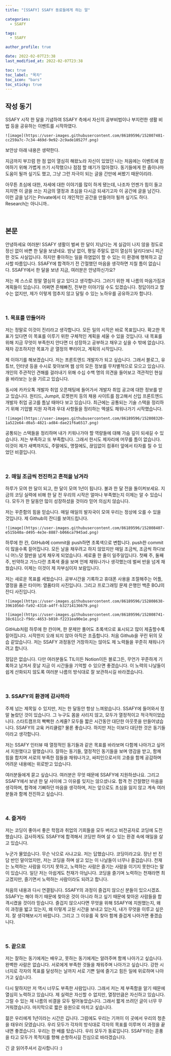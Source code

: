 ```yaml
---
title: "[SSAFY] SSAFY 동료들에게 하는 말"

categories:
  - SSAFY

tags:
  - SSAFY

author_profile: true

date: 2022-02-07T23:38
last_modified_at: 2022-02-07T23:38

toc: true
toc_label: "목차"
toc_icon: "bars"
toc_sticky: true
---
```


## 작성 동기

SSAFY 시작 한 달을 기념하여 SSAFY 측에서 자신의 공부비법이나 부지런한 생활 비법 등을 공유하는 이벤트를 시작하였다.

`![image](https://user-images.githubusercontent.com/86189596/152807481-cc259a7c-7c34-469d-9e92-2c9ade10527f.png)`

보안상 아래 내용은 생략한다.

지금까지 부끄럼 한 점 없이 열심히 해왔노라 자신이 있었던 나는 처음에는 이벤트에 참여하기 위해 가볍게 쓰기 시작했으나 점점 할 얘기가 많아졌다. 동기들에게 한 줌이나마 도움이 될까 싶기도 했고, 그냥 그런 자극이 되는 글을 간만에 써봤기 때문이리라.

아무튼 초심에 대한, 자세에 대한 이야기를 많이 하게 됐는데, 나조차 언젠가 힘이 들고 지치면 이 글을 쓰는 지금의 열정과 초심을 다시금 되새기고자 이 공간에 글을 남긴다. 이런 글을 남기는 Private에서 더 개인적인 공간을 만들어야 될까 싶기도 하다. Research는 아니니까..

<br />

## 본문

안녕하세요 여러분! SSAFY 생활이 벌써 한 달이 지났다는 게 실감이 나지 않을 정도로 정신 없이 바쁜 한 달을 보냈네요. 밤낮 없이, 평일 주말도 없이 열심히 달리다보니 피곤한 것도 사실입니다. 하지만 좋아하는 일을 하염없이 할 수 있는 이 환경에 행복하고 감사할 따름입니다. SSAFY에 합격하기 전 간절했던 마음을 생각하면 지칠 틈이 없습니다. SSAFY에서 한 달을 보낸 지금, 여러분은 안녕하신가요?

저는 제 스스로 정말 열심히 살고 있다고 생각합니다. 그러기 위한 제 나름의 마음가짐과 계획들이 있습니다. 어쩌면 흔해빠진, 진부한 이야기일 수도 있겠습니다. 정답이라고 할 수는 없지만, 제가 이렇게 멈추지 않고 달릴 수 있는 노하우를 공유하고자 합니다.

<br />

### 1. 목표를 만들어라

저는 정말로 이것이 진리라고 생각합니다. 모든 일의 시작은 바로 목표입니다. 확고한 목표가 있다면 이 목표를 이루기 위한 구체적인 계획을 세울 수 있을 것입니다. 내 목표를 위해 지금 무엇이 부족한지 안다면 더 성장하고 공부하고 채우고 싶을 수 밖에 없습니다. 재차 강조하지만 목표가 곧 열정의 뿌리이고, 계획의 시작입니다.

제 이야기를 해보겠습니다. 저는 프론트엔드 개발자가 되고 싶습니다. 그래서 블로그, 유튜브, 인터넷 등을 수시로 찾아보며 웹 상의 모든 정보를 무차별적으로 모으고 있습니다. 개인의 주관적인 견해를 걸러내기 위해 수십 수백 명의 의견을 들어보고 객관적인 현실을 바라보는 눈을 기르고 있습니다.

동시에 카카오톡 개발자 취업 오픈채팅에 들어가서 개발자 취업 공고에 대한 정보를 받고 있습니다. 원티드, Jumpit, 로켓펀치 등의 채용 사이트를 참고해서 신입 프론트엔드 개발자 취업 공고를 틈날 때마다 보고 있습니다. 최근에는 공통되는 기술 스택을 정리하기 위해 기업별 지원 자격과 우대 사항들을 정리하는 엑셀도 채워나가기 시작했습니다.

`![image](https://user-images.githubusercontent.com/86189596/152808320-1a522e64-d0a5-4821-ad84-dae21f6a6517.png)`

공통되는 스택들을 정리하며 내가 키워나가야 할 역량들에 대해 가슴 깊이 되새길 수 있습니다. 저는 부족하고 또 부족합니다. 그래서 한시도 제자리에 머무를 틈이 없습니다. 이것이 제가 새벽까지도, 주말에도, 명절에도, 끊임없이 컴퓨터 앞에서 타자를 칠 수 있었던 비결입니다.

<br />

### 2. 매일 조금씩 전진하고 흔적을 남겨라

하루가 모여 한 달이 되고, 한 달이 모여 1년이 됩니다. 불과 한 달 전을 돌이켜보세요. 지금의 코딩 실력에 비해 한 달 전 우리의 시작은 얼마나 부족했는지 이제는 알 수 있습니다. 모두가 한 달동안 많이 성장하셨을 것이라 믿어 의심치 않습니다.

저는 꾸준함의 힘을 믿습니다. 매일 매일의 발자국이 모여 우리는 정상에 오를 수 있을 것입니다. 제 Github의 잔디를 보여드립니다.

`![image](https://user-images.githubusercontent.com/86189596/152808407-e515b40a-d495-4e3e-8887-b066ca7945ad.png)`

하루에 한 칸, GitHub에 commit을 push하면 초록색으로 변합니다. push한 commit이 많을수록 짙어집니다. 모든 날을 채우려고 하지 않았지만 매일 조금씩, 조금씩 하다보니 어느덧 절반을 넘게 채우게 되었습니다. 세로줄 한 줄이 일주일입니다. 첫째 주, 둘째 주, 빈약하고 가느다란 초록색 줄을 보며 언제 채워나가나 생각했는데 벌써 반을 넘게 채웠습니다. 이제는 이것이 제 자부심이자 보람입니다.

저는 새로운 목표를 세웠습니다. 공부시간을 기록하고 휴대폰 사용을 조절해주는 어플, 열정을 품은 타이머: 열품타의 사진입니다. 그리고 프로그래밍 문제 은행인 백준 BOJ의 잔디 사진입니다.

`![image](https://user-images.githubusercontent.com/86189596/152808638-3961056d-fa92-4318-a4ff-b32714136679.png)`

`![image](https://user-images.githubusercontent.com/86189596/152808741-38c611c2-f9dc-4653-b010-f2231ea90e1e.png)`

GitHub처럼 하루에 한 칸이며, 한 문제만 풀어도 초록색으로 표시되고 많이 제출할수록 짙어집니다. 시작한지 오래 되지 않아 아직은 조촐합니다. 처음 Github을 꾸린 뒤의 모습 같았습니다. 저는 SSAFY 과정동안 거창하지는 않아도 제 노력들을 꾸준히 채워나가려고 합니다.

정답은 없습니다. 다만 여러분들도 TIL이든 Notion이든 블로그든, 무언가 꾸준하게 기록하고 남겨서 훗날 지금 이 시간들을 기억할 수 있으면 좋겠습니다. 이 노력의 나날들이 쉽게 산화되지 않도록 여러분 나름의 방식대로 잘 보관하시길 바라겠습니다.

<br />

### 3. SSAFY의 환경에 감사하라

주제 넘는 제목일 수 있지만, 저는 한 달동안 항상 느껴왔습니다. SSAFY에 들어와서 정말 놀랐던 것이 있습니다. 그 누구도 몸을 사리지 않고, 모두가 열정적이고 적극적이었습니다. 스타트캠프의 빡빡한 스케줄? 모두들 짧은 시간동안 대단한 아웃풋을 만들어냈습니다. SSAFY의 교육 커리큘럼? 물론 좋습니다. 하지만 저는 이보다 대단한 것은 동기들이라고 생각합니다.

저는 SSAFY 인터뷰 때 열정적인 동기들과 같은 목표를 바라보며 다함께 나아가고 싶어서 지원했다고 말했습니다. 잘하는 동기들, 열정적인 동기들을 보며 영감을 받고, 함께 힘을 합치며 서로의 부족한 점들을 채워나가고, 싸피인으로서의 고충을 함께 공감하며 어려운 내용에는 위로받고 있습니다.

여러분들에게 묻고 싶습니다. 여러분은 무엇 때문에 SSAFY에 지원하셨나요. 그리고 SSAFY에서 보낸 한 달 사이에 그 이유를 잊지는 않으셨나요. 합격 전 간절했던 마음을 생각하며, 합격에 기뻐하던 마음을 생각하며, 저는 앞으로도 초심을 잃지 않고 계속 여러분들과 함께 전진하고 싶습니다.

<br />

### 4. 즐겨라

저는 코딩이 좋아서 좋은 학점과 취업의 기회들을 모두 버리고 비전공자로 코딩에 도전했습니다. 감사하게도 SSAFY에 합격해서 코딩만 하며 살 수 있는 환경 속에 매일을 살고 있습니다.

누군가 물었습니다. 무슨 낙으로 사냐고요. 저는 답했습니다. 코딩이라고요. 장난 반 진담 반인 말이었지만, 저는 코딩을 하며 살고 있는 이 나날들이 너무나 즐겁습니다. 천재는 노력하는 사람을 이기지 못하고, 노력하는 사람은 즐기는 사람을 이기지 못한다는 말이 있습니다. 일단 저는 아쉽게도 천재가 아닙니다. 코딩을 즐기며 노력하는 천재라면 최고겠지만, 즐기면서 노력하는 사람이라도 되려고 합니다.

처음의 내용과 다시 연결됩니다. SSAFY의 과정이 즐겁지 않으신 분들이 있으시겠죠. SSAFY는 해야 하기 때문에 찾아온 것이 아니라 하고 싶기 때문에 찾아온 사람들을 합격시켰을 것이라 믿습니다. 즐겁지 않으시다면 무엇을 위해 SSAFY에 지원했는지, 왜 이 과정을 밟고 있는지, 왜 이렇게 고된 시간을 보내고 있는지, 내가 무엇을 이루고 싶은지. 잘 생각해보시기 바랍니다. 그리고 그 이유를 꼭 찾아 함께 즐겁게 나아가면 좋겠습니다.

<br />

### 5. 끝으로

저는 잘하는 동기에게는 배우고, 못하는 동기에게는 알려주며 함께 나아가고 싶습니다. 완벽한 사람은 없습니다. 서로에게 부족한 것들을 채워주며 나아가고 싶습니다. 강한 시너지로 각자의 목표를 달성하는 날까지 서로 기쁜 일에 즐기고 힘든 일에 위로하며 나아가고 싶습니다.

다시 말하지만 저 역시 너무도 부족한 사람입니다. 그래서 저는 제 부족함을 알기 때문에 열심히 노력하고 있습니다. 제 실력은 자신할 수 없지만, 열정만큼은 자신하고 있습니다. 그럴 수 있는 제 나름의 비결을 모두 털어놓았습니다. 그래서 짧게 쓰려던 글이 너무 무거워졌습니다. 마지막으로 짧은 응원으로 마치고 싶습니다.

젊은 우리에게 1년이라는 시간은 깁니다. 그럼에도 우리는 기꺼이 이 곳에서 우리의 청춘을 태우러 모였습니다. 우리 모두가 각자의 방식대로 각자의 목표를 이루며 이 과정을 끝내면 좋겠습니다. 우리는 한 배를 탔습니다. 우리 모두가 동료입니다. SSAFY라는 훈풍을 타고 모두가 목적지를 향해 순항하시길 진심으로 바라겠습니다.

긴 글 읽어주셔서 감사합니다 :)
